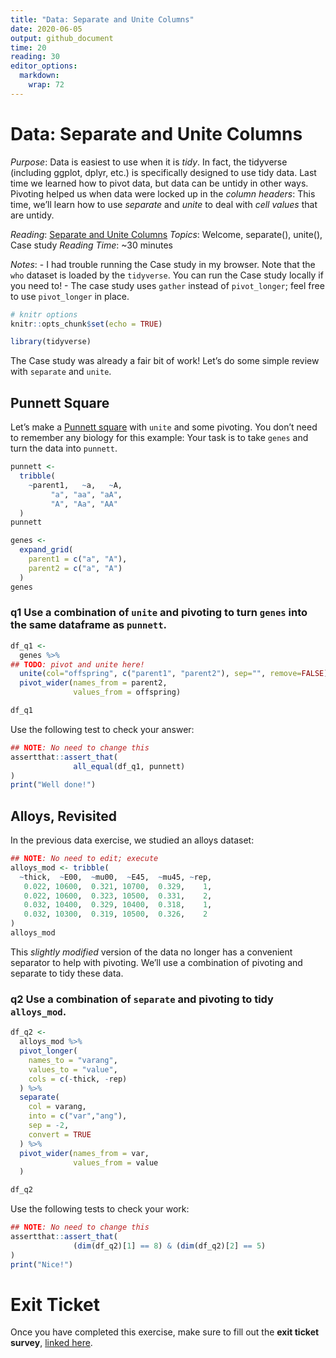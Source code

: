 ```yaml
---
title: "Data: Separate and Unite Columns"
date: 2020-06-05
output: github_document
time: 20
reading: 30
editor_options: 
  markdown: 
    wrap: 72
---
```


# Data: Separate and Unite Columns

*Purpose*: Data is easiest to use when it is *tidy*. In fact, the
tidyverse (including ggplot, dplyr, etc.) is specifically designed to
use tidy data. Last time we learned how to pivot data, but data can be
untidy in other ways. Pivoting helped us when data were locked up in the
*column headers*: This time, we'll learn how to use *separate* and
*unite* to deal with *cell values* that are untidy.

*Reading*: [Separate and Unite
Columns](https://rstudio.cloud/learn/primers/4.2) *Topics*: Welcome,
separate(), unite(), Case study *Reading Time*: \~30 minutes

*Notes*: - I had trouble running the Case study in my browser. Note that
the `who` dataset is loaded by the `tidyverse`. You can run the Case
study locally if you need to! - The case study uses `gather` instead of
`pivot_longer`; feel free to use `pivot_longer` in place.

```r
# knitr options
knitr::opts_chunk$set(echo = TRUE)
```

```r
library(tidyverse)

```

The Case study was already a fair bit of work! Let's do some simple
review with `separate` and `unite`.

## Punnett Square

<!-- ------------------------- -->

Let's make a [Punnett
square](https://en.wikipedia.org/wiki/Punnett_square) with `unite` and
some pivoting. You don't need to remember any biology for this example:
Your task is to take `genes` and turn the data into `punnett`.

```r
punnett <-
  tribble(
    ~parent1,   ~a,   ~A,
         "a", "aa", "aA",
         "A", "Aa", "AA"
  )
punnett

genes <-
  expand_grid(
    parent1 = c("a", "A"),
    parent2 = c("a", "A")
  )
genes
```

### **q1** Use a combination of `unite` and pivoting to turn `genes` into the same dataframe as `punnett`.

```r
df_q1 <-
  genes %>%
## TODO: pivot and unite here!
  unite(col="offspring", c("parent1", "parent2"), sep="", remove=FALSE) %>% 
  pivot_wider(names_from = parent2, 
              values_from = offspring)

df_q1
```

Use the following test to check your answer:

```r
## NOTE: No need to change this
assertthat::assert_that(
              all_equal(df_q1, punnett)
)
print("Well done!")
```

## Alloys, Revisited

<!-- ------------------------- -->

In the previous data exercise, we studied an alloys dataset:

```r
## NOTE: No need to edit; execute
alloys_mod <- tribble(
  ~thick,  ~E00,  ~mu00,  ~E45,  ~mu45, ~rep,
   0.022, 10600,  0.321, 10700,  0.329,    1,
   0.022, 10600,  0.323, 10500,  0.331,    2,
   0.032, 10400,  0.329, 10400,  0.318,    1,
   0.032, 10300,  0.319, 10500,  0.326,    2
)
alloys_mod
```

This *slightly modified* version of the data no longer has a convenient
separator to help with pivoting. We'll use a combination of pivoting and
separate to tidy these data.

### **q2** Use a combination of `separate` and pivoting to tidy `alloys_mod`.

```r
df_q2 <-
  alloys_mod %>%
  pivot_longer(
    names_to = "varang",
    values_to = "value",
    cols = c(-thick, -rep)
  ) %>% 
  separate(
    col = varang,
    into = c("var","ang"),
    sep = -2,
    convert = TRUE
  ) %>% 
  pivot_wider(names_from = var,
              values_from = value
  )

df_q2
```

Use the following tests to check your work:

```r
## NOTE: No need to change this
assertthat::assert_that(
              (dim(df_q2)[1] == 8) & (dim(df_q2)[2] == 5)
)
print("Nice!")
```

<!-- include-exit-ticket -->

# Exit Ticket

<!-- -------------------------------------------------- -->

Once you have completed this exercise, make sure to fill out the **exit
ticket survey**, [linked
here](https://docs.google.com/forms/d/e/1FAIpQLSeuq2LFIwWcm05e8-JU84A3irdEL7JkXhMq5Xtoalib36LFHw/viewform?usp=pp_url&entry.693978880=e-data04-separate-unite-assignment.Rmd).
